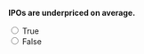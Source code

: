 ::: {.question-block}

**IPOs are underpriced on average.**

<form>
  <input type="radio" name="q6" value="T" onclick="checkAnswer('q6','T')"> True<br>
  <input type="radio" name="q6" value="F" onclick="checkAnswer('q6','T')"> False<br>
</form>

<div id="feedback-q6" class="feedback" data-status="" style="display:none;">
  The sentence is TRUE: IPOs tend to be priced below market to ensure initial demand.
</div>

:::
